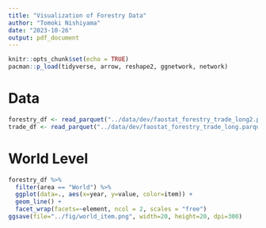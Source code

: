 ```yaml
---
title: "Visualization of Forestry Data"
author: "Tomoki Nishiyama"
date: "2023-10-26"
output: pdf_document
---
```


```r
knitr::opts_chunk$set(echo = TRUE)
pacman::p_load(tidyverse, arrow, reshape2, ggnetwork, network)
```

# Data
```r
forestry_df <- read_parquet("../data/dev/faostat_forestry_trade_long2.parquet")
trade_df <- read_parquet("../data/dev/faostat_forestry_trade_long.parquet")
```

# World Level
```r
forestry_df %>% 
  filter(area == "World") %>% 
  ggplot(data=., aes(x=year, y=value, color=item)) +
  geom_line() +
  facet_wrap(facets=~element, ncol = 2, scales = "free")
ggsave(file="../fig/world_item.png", width=20, height=20, dpi=300)
```

